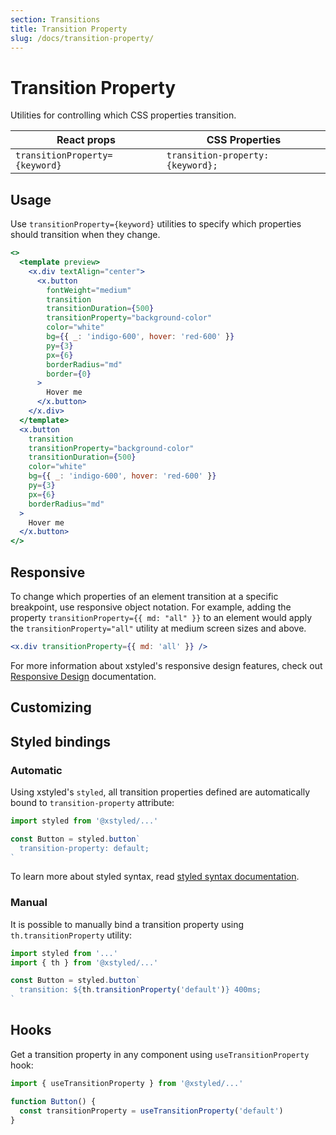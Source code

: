 ```yaml
---
section: Transitions
title: Transition Property
slug: /docs/transition-property/
---
```


# Transition Property

Utilities for controlling which CSS properties transition.

<carbon-ad />

| React props                    | CSS Properties                    |
| ------------------------------ | --------------------------------- |
| `transitionProperty={keyword}` | `transition-property: {keyword};` |

## Usage

Use `transitionProperty={keyword}` utilities to specify which properties should transition when they change.

```jsx preview color=indigo
<>
  <template preview>
    <x.div textAlign="center">
      <x.button
        fontWeight="medium"
        transition
        transitionDuration={500}
        transitionProperty="background-color"
        color="white"
        bg={{ _: 'indigo-600', hover: 'red-600' }}
        py={3}
        px={6}
        borderRadius="md"
        border={0}
      >
        Hover me
      </x.button>
    </x.div>
  </template>
  <x.button
    transition
    transitionProperty="background-color"
    transitionDuration={500}
    color="white"
    bg={{ _: 'indigo-600', hover: 'red-600' }}
    py={3}
    px={6}
    borderRadius="md"
  >
    Hover me
  </x.button>
</>
```

## Responsive

To change which properties of an element transition at a specific breakpoint, use responsive object notation. For example, adding the property `transitionProperty={{ md: "all" }}` to an element would apply the `transitionProperty="all"` utility at medium screen sizes and above.

```jsx
<x.div transitionProperty={{ md: 'all' }} />
```

For more information about xstyled's responsive design features, check out [Responsive Design](/docs/responsive-design/) documentation.

## Customizing


<CustomizeTransitionProperties />

## Styled bindings

### Automatic

Using xstyled's `styled`, all transition properties defined are automatically bound to `transition-property` attribute:

```js
import styled from '@xstyled/...'

const Button = styled.button`
  transition-property: default;
`
```

To learn more about styled syntax, read [styled syntax documentation](/docs/magic-styled-components/).

### Manual

It is possible to manually bind a transition property using `th.transitionProperty` utility:

```js
import styled from '...'
import { th } from '@xstyled/...'

const Button = styled.button`
  transition: ${th.transitionProperty('default')} 400ms;
`
```

## Hooks

Get a transition property in any component using `useTransitionProperty` hook:

```js
import { useTransitionProperty } from '@xstyled/...'

function Button() {
  const transitionProperty = useTransitionProperty('default')
}
```
